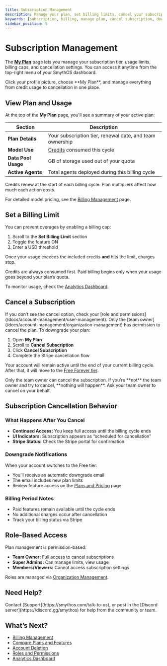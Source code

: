 ```yaml
---
title: Subscription Management
description: Manage your plan, set billing limits, cancel your subscription, and understand role-based access from the My Plan page.
keywords: [subscription, billing, manage plan, cancel subscription, downgrade, my plan, credit usage]
sidebar_position: 5
---
```


# Subscription Management

The [**My Plan**](https://app.smythos.com/my-plan) page lets you manage your subscription tier, usage limits, billing caps, and cancellation settings. You can access it anytime from the top-right menu of your SmythOS dashboard.

<InfoCallout title="Where to manage your plan">
Click your profile picture, choose **My Plan**, and manage everything from credit usage to cancellation in one place.
</InfoCallout>

<Spacer size="md" />

## View Plan and Usage

At the top of the **My Plan** page, you'll see a summary of your active plan:

| Section             | Description                                                  |
|---------------------|--------------------------------------------------------------|
| **Plan Details**     | Your subscription tier, renewal date, and team ownership     |
| **Model Use**       | [Credits](/docs/account-management/billing-management) consumed this cycle |
| **Data Pool Usage** | GB of storage used out of your quota                         |
| **Active Agents**   | Total agents deployed during this billing cycle              |

<InfoCallout title="Credit resets">
Credits renew at the start of each billing cycle. Plan multipliers affect how much each action costs.
</InfoCallout>

For detailed model pricing, see the [Billing Management](/docs/account-management/billing-management) page.

<Spacer size="md" />

## Set a Billing Limit

You can prevent overages by enabling a billing cap:

1. Scroll to the **Set Billing Limit** section
2. Toggle the feature ON
3. Enter a USD threshold

Once your usage exceeds the included credits **and** hits the limit, charges stop.

<WarningCallout title="Limits apply after credits are used">
Credits are always consumed first. Paid billing begins only when your usage goes beyond your plan’s quota.
</WarningCallout>

To monitor usage, check the [Analytics Dashboard](/docs/account-management/user-management).

<Spacer size="md" />

## Cancel a Subscription
<InfoCallout title="Only team owners can cancel subscriptions">
If you don’t see the cancel option, check your [role and permissions](/docs/account-management/user-management). Only the [team owner](/docs/account-management/organization-management) has permission to cancel the plan.
</InfoCallout>
To downgrade your plan:

1. Open **My Plan**  
2. Scroll to **Cancel Subscription**  
3. Click **Cancel Subscription**  
4. Complete the Stripe cancellation flow

Your account will remain active until the end of your current billing cycle. After that, it will move to the [Free Forever tier](https://smythos.com/pricing/).

<Spacer size="md" />

<WarningCallout title="Important"> 
Only the team owner can cancel the subscription.  
If you're **not** the team owner and try to cancel, **nothing will happen**.  
Ask your team owner to cancel on your behalf.
</WarningCallout>

<Spacer size="md" />

## Subscription Cancellation Behavior

### What Happens After You Cancel

- **Continued Access:** You keep full access until the billing cycle ends  
- **UI Indicators:** Subscription appears as “scheduled for cancellation”  
- **Stripe Status:** Check the Stripe portal for confirmation  

### Downgrade Notifications

When your account switches to the Free tier:

- You’ll receive an automatic downgrade email  
- The email includes new plan limits  
- Review feature access on the [Plans and Pricing](https://smythos.com/pricing) page

### Billing Period Notes

- Paid features remain available until the cycle ends  
- No additional charges occur after cancellation  
- Track your billing status via Stripe

<Spacer size="md" />

## Role-Based Access

Plan management is permission-based:

- **Team Owner:** Full access to cancel subscriptions  
- **Super Admins:** Can manage limits, view usage  
- **Members/Viewers:** Cannot access subscription settings

Roles are managed via [Organization Management](/docs/account-management/organization-management).

<Spacer size="md" />

## Need Help?

<TipCallout title="Have a billing or subscription question?">
Contact [Support](https://smythos.com/talk-to-us), or post in the [Discord server](https://discord.gg/smythos) for help from the community or team.
</TipCallout>

<Spacer size="md" />

## What’s Next?

- [Billing Management](/docs/account-management/billing-management)  
- [Compare Plans and Features](/docs/account-management/overview)  
- [Account Deletion](/docs/account-management/account-deletion)  
- [Roles and Permissions](/docs/account-management/user-management)  
- [Analytics Dashboard](/docs/account-management/user-management)
